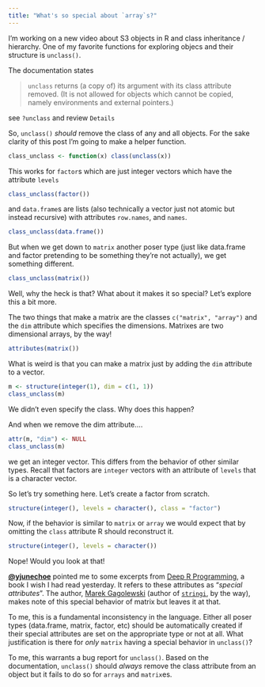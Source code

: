 ```yaml
---
title: "What's so special about `array`s?"
---
```


I'm working on a new video about S3 objects in R and class inheritance / hierarchy. One of my favorite functions for exploring objecs and their structure is `unclass()`.

The documentation states  

> `unclass` returns (a copy of) its argument with its class attribute removed. (It is not allowed for objects which cannot be copied, namely environments and external pointers.)

::: {.aside}
see `?unclass` and review `Details`
:::

So, `unclass()` _should_ remove the class of any and all objects. For the sake clarity of this post I'm going to make a helper function.

```r
class_unclass <- function(x) class(unclass(x))
```


This works for `factor`s which are just integer vectors which have the attribute `levels`

```r
class_unclass(factor())
```

and `data.frame`s are lists (also technically a vector just not atomic but instead recursive) with attributes `row.names`, and `names`.

```r
class_unclass(data.frame())
```

But when we get down to `matrix` another poser type (just like data.frame and factor pretending to be something they're not actually), we get something different. 

```r
class_unclass(matrix())
```

Well, why the heck is that? What about it makes it so special? Let's explore this a bit more. 

The two things that make a matrix are the classes `c("matrix", "array")` and the `dim` attribute which specifies the dimensions. Matrixes are two dimensional arrays, by the way! 

```r
attributes(matrix())
```

What is weird is that you can make a matrix just by adding the `dim` attribute to a vector.

```r
m <- structure(integer(1), dim = c(1, 1))
class_unclass(m)
```

We didn't even specify the class. Why does this happen?

And when we remove the dim attribute....

```r
attr(m, "dim") <- NULL
class_unclass(m)
```

we get an integer vector. This differs from the behavior of other similar types. Recall that factors are `integer` vectors with an attribute of `levels` that is a character vector. 

So let's try something here. Let's create a factor from scratch. 

```r
structure(integer(), levels = character(), class = "factor")
```

Now, if the behavior is similar to `matrix` or `array` we would expect that by omitting the `class` attribute R should reconstruct it.

```r
structure(integer(), levels = character())
```

Nope! Would you look at that! 

[**@yjunechoe**](https://github.com/yjunechoe) pointed me to some excerpts from [Deep R Programming](https://deepr.gagolewski.com/), a book I wish I had read yesterday. It refers to these attributes as "_special attributes_". The author, [Marek Gagolewski](https://www.gagolewski.com/) (author of [`stringi`](https://stringi.gagolewski.com/), by the way), makes note of this special behavior of matrix but leaves it at that. 

To me, this is a fundamental inconsistency in the language. Either all poser types (data.frame, matrix, factor, etc) should be automatically created if their special attributes are set on the appropriate type or not at all. What justification is there for _only_ `matrix` having a special behavior in `unclass()`? 

To me, this warrants a bug report for `unclass()`. Based on the documentation, `unclass()` should _always_ remove the class attribute from an object but it fails to do so for `arrays` and `matrix`es. 



